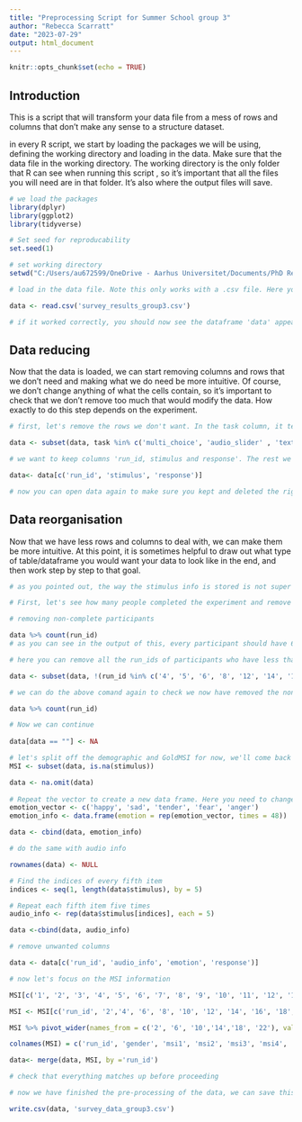 ---
title: "Preprocessing Script for Summer School group 3"
author: "Rebecca Scarratt"
date: "2023-07-29"
output: html_document
---

```{r setup, include=FALSE}
knitr::opts_chunk$set(echo = TRUE)
```
 
## Introduction

This is a script that will transform your data file from a mess of rows and columns that don't make any sense to a structure dataset.

in every R script, we start by loading the packages we will be using, defining the working directory and loading in the data. Make sure that the data file in the working directory. The working directory is the only folder that R can see when running this script , so it's important that all the files you will need are in that folder. It's also where the output files will save.

```{r load packages, working directory and data}
# we load the packages
library(dplyr)
library(ggplot2)
library(tidyverse)

# Set seed for reproducability
set.seed(1)

# set working directory
setwd("C:/Users/au672599/OneDrive - Aarhus Universitet/Documents/PhD Rebecca/Summer School/Online studies data")

# load in the data file. Note this only works with a .csv file. Here you need to change the name of the file.

data <- read.csv('survey_results_group3.csv')

# if it worked correctly, you should now see the dataframe 'data' appear in the Environment panel. You can click on it, to open it and check that it looks like your messy data file.
```

## Data reducing

Now that the data is loaded, we can start removing columns and rows that we don't need and making what we do need be more intuitive.
Of course, we don't change anything of what the cells contain, so it's important to check that we don't remove too much that would modify the data.
How exactly to do this step depends on the experiment.

```{r removing rows and columns}
# first, let's remove the rows we don't want. In the task column, it tells us what type of question/display we had. It saves information for all of them, but we are not always interested in all of them. This depends on each experiment but in your case, you are only interested in 'multi-choice, audio_slider and text_slider_response' as that's where participants responses are stored. The rest can go.

data <- subset(data, task %in% c('multi_choice', 'audio_slider' , 'text_slider_response'))

# we want to keep columns 'run_id, stimulus and response'. The rest we can remove as it doesn't tell us anything important.

data<- data[c('run_id', 'stimulus', 'response')]

# now you can open data again to make sure you kept and deleted the right things. If there is a mistake, you can always load the data again and start again.

```

## Data reorganisation

Now that we have less rows and columns to deal with, we can make them be more intuitive.
At this point, it is sometimes helpful to draw out what type of table/dataframe you would want your data to look like in the end, and then work step by step to that goal.

```{r formating}
# as you pointed out, the way the stimulus info is stored is not super helpful so we need to do some reorganisation of that. I can do it but it might not be the most elegant way

# First, let's see how many people completed the experiment and remove anyone who didn't complete it.

# removing non-complete participants

data %>% count(run_id)
# as you can see in the output of this, every participant should have 6*5 +1 = 31 rows associated with them.

# here you can remove all the run_ids of participants who have less than 31 'counts'/rows.

data <- subset(data, !(run_id %in% c('4', '5', '6', '8', '12', '14', '17', '18', '20', '21')))

# we can do the above comand again to check we now have removed the non-completing participants

data %>% count(run_id)

# Now we can continue
  
data[data == ""] <- NA

# let's split off the demographic and GoldMSI for now, we'll come back to this later
MSI <- subset(data, is.na(stimulus))

data <- na.omit(data)
  
# Repeat the vector to create a new data frame. Here you need to change the number of times the list of audio stimuli is repeated so that it matches the length of data. So if it is 240, we calculate 240/5=48, so we repeat it 15 times.
emotion_vector <- c('happy', 'sad', 'tender', 'fear', 'anger')
emotion_info <- data.frame(emotion = rep(emotion_vector, times = 48))

data <- cbind(data, emotion_info)

# do the same with audio info

rownames(data) <- NULL

# Find the indices of every fifth item
indices <- seq(1, length(data$stimulus), by = 5)

# Repeat each fifth item five times
audio_info <- rep(data$stimulus[indices], each = 5)

data <-cbind(data, audio_info)

# remove unwanted columns

data <- data[c('run_id', 'audio_info', 'emotion', 'response')]

# now let's focus on the MSI information

MSI[c('1', '2', '3', '4', '5', '6', '7', '8', '9', '10', '11', '12', '13', '14', '15', '16', '17', '18', '19', '20', '21', '22', '23', '24', '25')] <- str_split_fixed(MSI$response, '"', 25)

MSI <- MSI[c('run_id', '2','4', '6', '8', '10', '12', '14', '16', '18', '20', '22', '24')]

MSI %>% pivot_wider(names_from = c('2', '6', '10','14','18', '22'), values_from = c('4','8','12','16','20', '24')) -> MSI

colnames(MSI) = c('run_id', 'gender', 'msi1', 'msi2', 'msi3', 'msi4', 'msi5')

data<- merge(data, MSI, by ='run_id')

# check that everything matches up before proceeding

# now we have finished the pre-processing of the data, we can save this final dataframe so we can continue the analyses and now have to always redo every preprocessing step

write.csv(data, 'survey_data_group3.csv')
```





